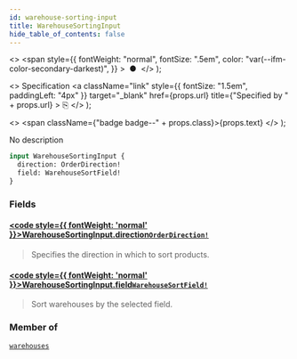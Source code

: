 ```yaml
---
id: warehouse-sorting-input
title: WarehouseSortingInput
hide_table_of_contents: false
---
```


  <>
    <span
      style={{
        fontWeight: "normal",
        fontSize: ".5em",
        color: "var(--ifm-color-secondary-darkest)",
      }}
    >
      &nbsp;●&nbsp;
    </span>
  </>
);

  <>
    Specification
    <a
      className="link"
      style={{ fontSize: "1.5em", paddingLeft: "4px" }}
      target="\_blank"
      href={props.url}
      title={"Specified by " + props.url}
    >
      ⎘
    </a>
  </>
);

  <>
    <span className={"badge badge--" + props.class}>{props.text}</span>
  </>
);

No description

```graphql
input WarehouseSortingInput {
  direction: OrderDirection!
  field: WarehouseSortField!
}
```

### Fields

#### [<code style={{ fontWeight: 'normal' }}>WarehouseSortingInput.<b>direction</b></code>](#)<Bullet />[`OrderDirection!`](../../api-reference/miscellaneous/enums/order-direction) <Badge class="secondary" text="non-null"/> <Badge class="secondary" text="enum"/> <Badge class="secondary" text="miscellaneous"/>

> Specifies the direction in which to sort products.

#### [<code style={{ fontWeight: 'normal' }}>WarehouseSortingInput.<b>field</b></code>](#)<Bullet />[`WarehouseSortField!`](../../api-reference/products/enums/warehouse-sort-field) <Badge class="secondary" text="non-null"/> <Badge class="secondary" text="enum"/> <Badge class="secondary" text="products"/>

> Sort warehouses by the selected field.

### Member of

[`warehouses`](../../api-reference/products/queries/warehouses) <Badge class="secondary" text="query"/>
